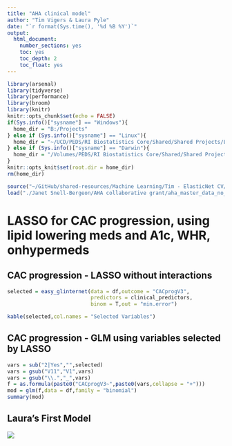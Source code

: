 ```yaml
---
title: "AHA clinical model"
author: "Tim Vigers & Laura Pyle"
date: "`r format(Sys.time(), '%d %B %Y')`"
output:
  html_document:
    number_sections: yes
    toc: yes
    toc_depth: 2
    toc_float: yes
---
```


```r
library(arsenal)
library(tidyverse)
library(performance)
library(broom)
library(knitr)
knitr::opts_chunk$set(echo = FALSE)
if(Sys.info()["sysname"] == "Windows"){
  home_dir = "B:/Projects"
} else if (Sys.info()["sysname"] == "Linux"){
  home_dir = "~/UCD/PEDS/RI Biostatistics Core/Shared/Shared Projects/Laura/BDC/Projects"
} else if (Sys.info()["sysname"] == "Darwin"){
  home_dir = "/Volumes/PEDS/RI Biostatistics Core/Shared/Shared Projects/Laura/BDC/Projects"
}
knitr::opts_knit$set(root.dir = home_dir)
rm(home_dir)
```

```r
source("~/GitHub/shared-resources/Machine Learning/Tim - ElasticNet CV/easy_elasticnet.R")
load("./Janet Snell-Bergeon/AHA collaborative grant/aha_master_data_no_snps.Rdata")
```

# LASSO for CAC progression, using lipid lowering meds and A1c, WHR, onhypermeds

## CAC progression - LASSO without interactions

```r
selected = easy_glinternet(data = df,outcome = "CACprogV3",
                           predictors = clinical_predictors,
                           binom = T,out = "min.error")
```

```r
kable(selected,col.names = "Selected Variables")
```

## CAC progression - GLM using variables selected by LASSO

```r
vars = sub("2|Yes","",selected)
vars = gsub("V11","V1",vars)
vars = gsub("\\.","_",vars)
f = as.formula(paste0("CACprogV3~",paste0(vars,collapse = "+")))
mod = glm(f,data = df,family = "binomial")
summary(mod)
```

## Laura's First Model

![](/Users/timvigers/GitHub/BDC-Code/Janet Snell-Bergeon/AHA combined model/laurasmodel.png)
